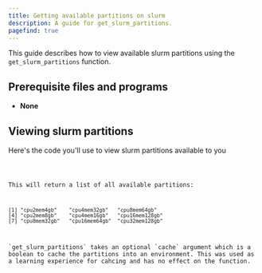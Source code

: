 ```yaml
---
title: Getting available partitions on slurm
description: A guide for get_slurm_partitions.
pagefind: true
---
```




This guide describes how to view available slurm partitions using the `get_slurm_partitions` function.

## Prerequisite files and programs

- **None**

## Viewing slurm partitions

Here's the code you'll use to view slurm partitions available to you


<Code title="view_partitions.R" lang="r" code={view_partitions}/>

This will return a list of all available partitions:
```
[1] "cpu2mem4gb"    "cpu4mem32gb"   "cpu8mem64gb"  
[4] "cpu2mem8gb"    "cpu4mem16gb"   "cpu16mem128gb"
[7] "cpu8mem32gb"   "cpu16mem64gb"  "cpu32mem128gb"
```

<Aside type='note'>
`get_slurm_partitions` takes an optional `cache` argument which is a boolean to cache the partitions into an environment. This was used as a learning experience for cahcing and has no effect on the function.
</Aside>